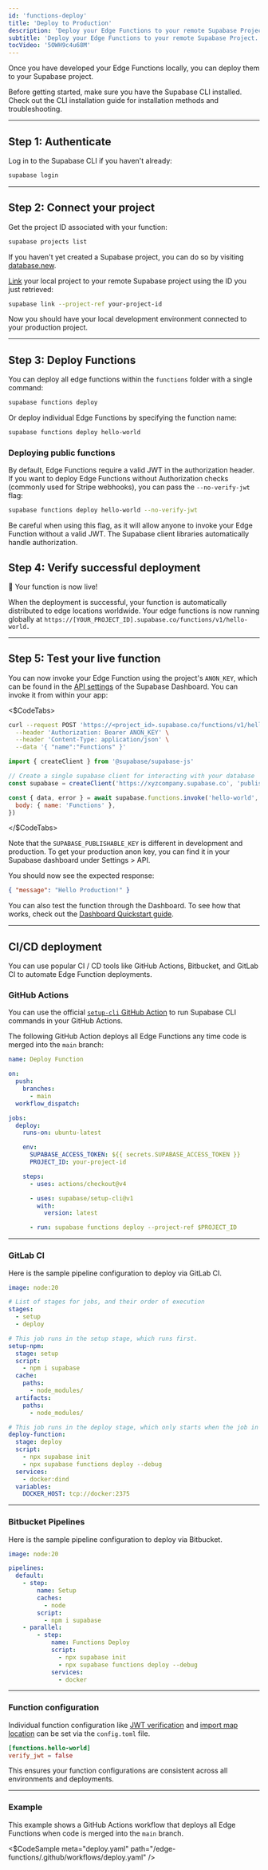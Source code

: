 ```yaml
---
id: 'functions-deploy'
title: 'Deploy to Production'
description: 'Deploy your Edge Functions to your remote Supabase Project.'
subtitle: 'Deploy your Edge Functions to your remote Supabase Project.'
tocVideo: '5OWH9c4u68M'
---
```


Once you have developed your Edge Functions locally, you can deploy them to your Supabase project.

<Admonition type="note">

Before getting started, make sure you have the Supabase CLI installed. Check out the CLI installation guide for installation methods and troubleshooting.

</Admonition>

---

## Step 1: Authenticate

Log in to the Supabase CLI if you haven't already:

```bash
supabase login
```

---

## Step 2: Connect your project

Get the project ID associated with your function:

```bash
supabase projects list
```

<Admonition type="tip" label="Need a new project?">

If you haven't yet created a Supabase project, you can do so by visiting [database.new](https://database.new).

</Admonition>

[Link](/docs/reference/cli/usage#supabase-link) your local project to your remote Supabase project using the ID you just retrieved:

```bash
supabase link --project-ref your-project-id
```

Now you should have your local development environment connected to your production project.

---

## Step 3: Deploy Functions

You can deploy all edge functions within the `functions` folder with a single command:

```bash
supabase functions deploy
```

Or deploy individual Edge Functions by specifying the function name:

```bash
supabase functions deploy hello-world
```

### Deploying public functions

By default, Edge Functions require a valid JWT in the authorization header. If you want to deploy Edge Functions without Authorization checks (commonly used for Stripe webhooks), you can pass the `--no-verify-jwt` flag:

```bash
supabase functions deploy hello-world --no-verify-jwt
```

<Admonition type="caution">

Be careful when using this flag, as it will allow anyone to invoke your Edge Function without a valid JWT. The Supabase client libraries automatically handle authorization.

</Admonition>

## Step 4: Verify successful deployment

🎉 Your function is now live!

When the deployment is successful, your function is automatically distributed to edge locations worldwide. Your edge functions is now running globally at `https://[YOUR_PROJECT_ID].supabase.co/functions/v1/hello-world.`

---

## Step 5: Test your live function

You can now invoke your Edge Function using the project's `ANON_KEY`, which can be found in the [API settings](/dashboard/project/_/settings/api) of the Supabase Dashboard. You can invoke it from within your app:

<$CodeTabs>

```bash name=cURL
curl --request POST 'https://<project_id>.supabase.co/functions/v1/hello-world' \
  --header 'Authorization: Bearer ANON_KEY' \
  --header 'Content-Type: application/json' \
  --data '{ "name":"Functions" }'
```

```js name=JavaScript
import { createClient } from '@supabase/supabase-js'

// Create a single supabase client for interacting with your database
const supabase = createClient('https://xyzcompany.supabase.co', 'publishable-or-anon-key')

const { data, error } = await supabase.functions.invoke('hello-world', {
  body: { name: 'Functions' },
})
```

</$CodeTabs>

<Admonition type="note">

Note that the `SUPABASE_PUBLISHABLE_KEY` is different in development and production. To get your production anon key, you can find it in your Supabase dashboard under Settings > API.

</Admonition>

You should now see the expected response:

```json
{ "message": "Hello Production!" }
```

<Admonition type="note">

You can also test the function through the Dashboard. To see how that works, check out the [Dashboard Quickstart guide](/docs/guides/dashboard/quickstart).

</Admonition>

---

## CI/CD deployment

You can use popular CI / CD tools like GitHub Actions, Bitbucket, and GitLab CI to automate Edge Function deployments.

### GitHub Actions

You can use the official [`setup-cli` GitHub Action](https://github.com/marketplace/actions/supabase-cli-action) to run Supabase CLI commands in your GitHub Actions.

The following GitHub Action deploys all Edge Functions any time code is merged into the `main` branch:

```yaml
name: Deploy Function

on:
  push:
    branches:
      - main
  workflow_dispatch:

jobs:
  deploy:
    runs-on: ubuntu-latest

    env:
      SUPABASE_ACCESS_TOKEN: ${{ secrets.SUPABASE_ACCESS_TOKEN }}
      PROJECT_ID: your-project-id

    steps:
      - uses: actions/checkout@v4

      - uses: supabase/setup-cli@v1
        with:
          version: latest

      - run: supabase functions deploy --project-ref $PROJECT_ID
```

---

### GitLab CI

Here is the sample pipeline configuration to deploy via GitLab CI.

```yaml
image: node:20

# List of stages for jobs, and their order of execution
stages:
  - setup
  - deploy

# This job runs in the setup stage, which runs first.
setup-npm:
  stage: setup
  script:
    - npm i supabase
  cache:
    paths:
      - node_modules/
  artifacts:
    paths:
      - node_modules/

# This job runs in the deploy stage, which only starts when the job in the build stage completes successfully.
deploy-function:
  stage: deploy
  script:
    - npx supabase init
    - npx supabase functions deploy --debug
  services:
    - docker:dind
  variables:
    DOCKER_HOST: tcp://docker:2375
```

---

### Bitbucket Pipelines

Here is the sample pipeline configuration to deploy via Bitbucket.

```yaml
image: node:20

pipelines:
  default:
    - step:
        name: Setup
        caches:
          - node
        script:
          - npm i supabase
    - parallel:
        - step:
            name: Functions Deploy
            script:
              - npx supabase init
              - npx supabase functions deploy --debug
            services:
              - docker
```

---

### Function configuration

Individual function configuration like [JWT verification](/docs/guides/cli/config#functions.function_name.verify_jwt) and [import map location](/docs/guides/cli/config#functions.function_name.import_map) can be set via the `config.toml` file.

```toml
[functions.hello-world]
verify_jwt = false
```

This ensures your function configurations are consistent across all environments and deployments.

---

### Example

This example shows a GitHub Actions workflow that deploys all Edge Functions when code is merged into the `main` branch.

<$CodeSample
meta="deploy.yaml"
path="/edge-functions/.github/workflows/deploy.yaml"
/>
